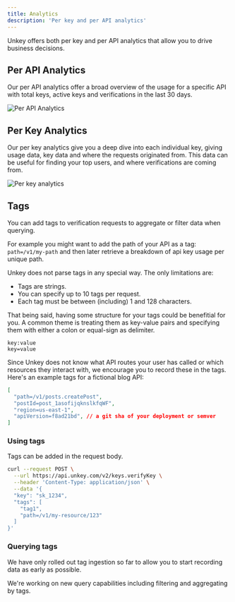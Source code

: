 ```yaml
---
title: Analytics
description: 'Per key and per API analytics'
---
```


Unkey offers both per key and per API analytics that allow you to drive business decisions.

## Per API Analytics

Our per API analytics offer a broad overview of the usage for a specific API with total keys, active keys and verifications in the last 30 days.

<Frame caption="Per API Analytics">
  <img src="/images/per-api-analytics.png" alt="Per API Analytics"/>
</Frame>


## Per Key Analytics

Our per key analytics give you a deep dive into each individual key, giving usage data, key data and where the requests originated from. This data can be useful for finding your top users, and where verifications are coming from.

<Frame caption="Per key Analytics">
  <img src="/images/per-key-analytics.png" alt="Per key analytics"/>
</Frame>


## Tags

You can add tags to verification requests to aggregate or filter data when querying.

For example you might want to add the path of your API as a tag: `path=/v1/my-path` and then later retrieve a breakdown of api key usage per unique path.

Unkey does not parse tags in any special way.
The only limitations are:
- Tags are strings.
- You can specify up to 10 tags per request.
- Each tag must be between (including) 1 and 128 characters.

That being said, having some structure for your tags could be benefitial for you.
A common theme is treating them as key-value pairs and specifying them with either a colon or equal-sign as delimiter.
```
key:value
key=value
```

Since Unkey does not know what API routes your user has called or which resources they interact with, we encourage you to record these in the tags.
Here's an example tags for a fictional blog API:


```json
[
  "path=/v1/posts.createPost",
  "postId=post_1asofijqknslkfqWF",
  "region=us-east-1",
  "apiVersion=f8ad21bd", // a git sha of your deployment or semver
]
```

### Using tags

Tags can be added in the request body.

```bash Providing Tags {7-10}
curl --request POST \
  --url https://api.unkey.com/v2/keys.verifyKey \
  --header 'Content-Type: application/json' \
  --data '{
  "key": "sk_1234",
  "tags": [
    "tag1",
    "path=/v1/my-resource/123"
  ]
}'
```


### Querying tags

We have only rolled out tag ingestion so far to allow you to start recording data as early as possible.

We're working on new query capabilities including filtering and aggregating by tags.
